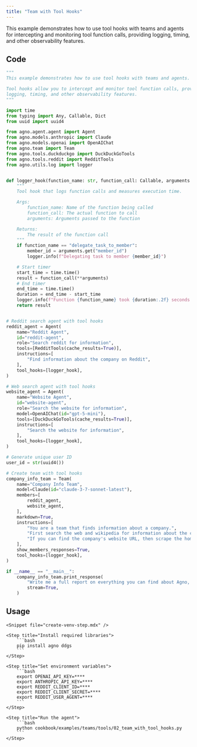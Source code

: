 ```yaml
---
title: "Team with Tool Hooks"
---
```


This example demonstrates how to use tool hooks with teams and agents for intercepting and monitoring tool function calls, providing logging, timing, and other observability features.

## Code

```python cookbook/examples/teams/tools/02_team_with_tool_hooks.py
"""
This example demonstrates how to use tool hooks with teams and agents.

Tool hooks allow you to intercept and monitor tool function calls, providing
logging, timing, and other observability features.
"""

import time
from typing import Any, Callable, Dict
from uuid import uuid4

from agno.agent.agent import Agent
from agno.models.anthropic import Claude
from agno.models.openai import OpenAIChat
from agno.team import Team
from agno.tools.duckduckgo import DuckDuckGoTools
from agno.tools.reddit import RedditTools
from agno.utils.log import logger


def logger_hook(function_name: str, function_call: Callable, arguments: Dict[str, Any]):
    """
    Tool hook that logs function calls and measures execution time.

    Args:
        function_name: Name of the function being called
        function_call: The actual function to call
        arguments: Arguments passed to the function

    Returns:
        The result of the function call
    """
    if function_name == "delegate_task_to_member":
        member_id = arguments.get("member_id")
        logger.info(f"Delegating task to member {member_id}")

    # Start timer
    start_time = time.time()
    result = function_call(**arguments)
    # End timer
    end_time = time.time()
    duration = end_time - start_time
    logger.info(f"Function {function_name} took {duration:.2f} seconds to execute")
    return result


# Reddit search agent with tool hooks
reddit_agent = Agent(
    name="Reddit Agent",
    id="reddit-agent",
    role="Search reddit for information",
    tools=[RedditTools(cache_results=True)],
    instructions=[
        "Find information about the company on Reddit",
    ],
    tool_hooks=[logger_hook],
)

# Web search agent with tool hooks
website_agent = Agent(
    name="Website Agent",
    id="website-agent",
    role="Search the website for information",
    model=OpenAIChat(id="gpt-5-mini"),
    tools=[DuckDuckGoTools(cache_results=True)],
    instructions=[
        "Search the website for information",
    ],
    tool_hooks=[logger_hook],
)

# Generate unique user ID
user_id = str(uuid4())

# Create team with tool hooks
company_info_team = Team(
    name="Company Info Team",
    model=Claude(id="claude-3-7-sonnet-latest"),
    members=[
        reddit_agent,
        website_agent,
    ],
    markdown=True,
    instructions=[
        "You are a team that finds information about a company.",
        "First search the web and wikipedia for information about the company.",
        "If you can find the company's website URL, then scrape the homepage and the about page.",
    ],
    show_members_responses=True,
    tool_hooks=[logger_hook],
)

if __name__ == "__main__":
    company_info_team.print_response(
        "Write me a full report on everything you can find about Agno, the company building AI agent infrastructure.",
        stream=True,
    )
```

## Usage

<Steps>

    <Snippet file="create-venv-step.mdx" />

    <Step title="Install required libraries">
        ```bash
        pip install agno ddgs
        ```
    </Step>

    <Step title="Set environment variables">
        ```bash
        export OPENAI_API_KEY=****
        export ANTHROPIC_API_KEY=****
        export REDDIT_CLIENT_ID=****
        export REDDIT_CLIENT_SECRET=****
        export REDDIT_USER_AGENT=****
        ```
    </Step>

    <Step title="Run the agent">
        ```bash
        python cookbook/examples/teams/tools/02_team_with_tool_hooks.py
        ```
    </Step>

</Steps>